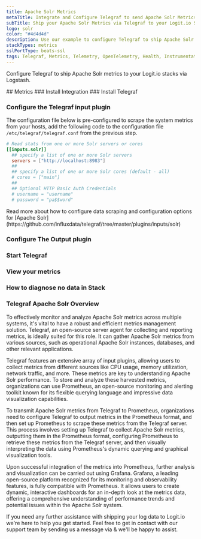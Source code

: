 ```yaml
---
title: Apache Solr Metrics
metaTitle: Integrate and Configure Telegraf to send Apache Solr Metrics
subTitle: Ship your Apache Solr Metrics via Telegraf to your Logit.io Stack
logo: solr
color: "#4d4d4d"
description: Use our example to configure Telegraf to ship Apache Solr metrics to Logit.io. Configure Telegraf to send Apache Solr metrics to Logstash or Elastic.
stackTypes: metrics
sslPortType: beats-ssl
tags: Telegraf, Metrics, Telemetry, OpenTelemetry, Health, Instrumentation, Apache Solr, Prometheus, Search Engine, Lucene
---
```


Configure Telegraf to ship Apache Solr metrics to your Logit.io stacks via Logstash.

<Steps>
  ## Metrics
  ### Install Integration
  <InstallIntegration/>
  ### Install Telegraf

  <InstallTelegraf />

  ### Configure the Telegraf input plugin

  The configuration file below is pre-configured to scrape the system metrics from your hosts, add the following code to the configuration file `/etc/telegraf/telegraf.conf` from the previous step.

  ```toml copy
  # Read stats from one or more Solr servers or cores
  [[inputs.solr]]
    ## specify a list of one or more Solr servers
    servers = ["http://localhost:8983"]
    ##
    ## specify a list of one or more Solr cores (default - all)
    # cores = ["main"]
    ##
    ## Optional HTTP Basic Auth Credentials
    # username = "username"
    # password = "pa$$word"
  ```

  <Callout type="info">
    Read more about how to configure data scraping and configuration options for [Apache Solr](https://github.com/influxdata/telegraf/tree/master/plugins/inputs/solr)
  </Callout>

  ### Configure The Output plugin

  <TelegrafOutputPlugin />

  ### Start Telegraf

  <StartTelegraf />

  ### View your metrics
  <LaunchStack source="Apache_Solr_Metrics_via_Telegraf" utmMedium="metrics" utmCampaign="telegraf-ApacheSolr-metrics" />

  ### How to diagnose no data in Stack

  <DiagnoseNoData />

</Steps>

### Telegraf Apache Solr Overview

To effectively monitor and analyze Apache Solr metrics across multiple systems, it's vital to have a robust and efficient metrics management 
solution. Telegraf, an open-source server agent for collecting and reporting metrics, is ideally suited for this role. It can gather Apache Solr 
metrics from various sources, such as operational Apache Solr instances, databases, and other relevant applications.

Telegraf features an extensive array of input plugins, allowing users to collect metrics from different sources like CPU usage, memory utilization, 
network traffic, and more. These metrics are key to understanding Apache Solr performance. To store and analyze these harvested metrics, 
organizations can use Prometheus, an open-source monitoring and alerting toolkit known for its flexible querying language and impressive data 
visualization capabilities.

To transmit Apache Solr metrics from Telegraf to Prometheus, organizations need to configure Telegraf to output metrics in the Prometheus format, 
and then set up Prometheus to scrape these metrics from the Telegraf server. This process involves setting up Telegraf to collect Apache Solr 
metrics, outputting them in the Prometheus format, configuring Prometheus to retrieve these metrics from the Telegraf server, and then visually 
interpreting the data using Prometheus's dynamic querying and graphical visualization tools.

Upon successful integration of the metrics into Prometheus, further analysis and visualization can be carried out using Grafana. Grafana, a 
leading open-source platform recognized for its monitoring and observability features, is fully compatible with Prometheus. It allows users to 
create dynamic, interactive dashboards for an in-depth look at the metrics data, offering a comprehensive understanding of performance trends and 
potential issues within the Apache Solr system.

If you need any further assistance with shipping your log data to Logit.io we're here to help you get started. Feel free to get in contact with 
our support team by sending us a message via <IntercomButton text="live chat" /> & we'll be happy to assist.